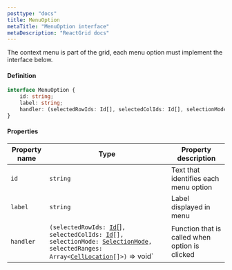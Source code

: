 ```yaml
---
posttype: "docs"
title: MenuOption
metaTitle: "MenuOption interface"
metaDescription: "ReactGrid docs"
--- 
```


The context menu is part of the grid, each menu option must implement the interface below.

#### Definition

```ts
interface MenuOption {
    id: string;
    label: string;
    handler: (selectedRowIds: Id[], selectedColIds: Id[], selectionMode: SelectionMode, selectedRanges: Array<CellLocation[]>) => void;
}
```

#### Properties

| Property name | Type                                                                                                                                                                                                              | Property description |
| -----------   | ------                                                                                                                                                                                                            | -------------------- |
| `id`          | `string`                                                                                                                                                                                                          | Text that identifies each menu option |
| `label`       | `string`                                                                                                                                                                                                          | Label displayed in menu |
| `handler`     | `(selectedRowIds: `[`Id`](/docs/3.1/7-api/1-types/4-id/)[]`, selectedColIds: `[`Id`](/docs/3.1/7-api/1-types/4-id/)`[], selectionMode: `[`SelectionMode`](/docs/3.1/7-api/1-types/7-selection-mode/)`, selectedRanges: Array<`[`CellLocation`](/docs/3.1/7-api/0-interfaces/6-cell-location/)`[]>)` => void`   | Function that is called when option is clicked |
